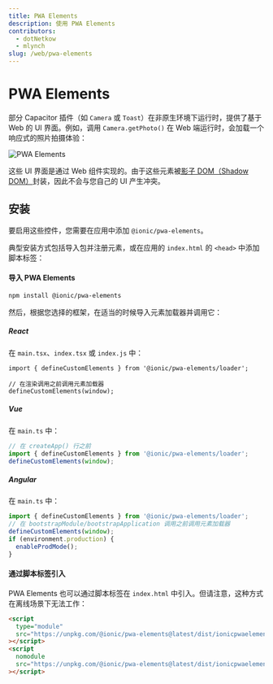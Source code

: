 ```yaml
---
title: PWA Elements
description: 使用 PWA Elements
contributors:
  - dotNetkow
  - mlynch
slug: /web/pwa-elements
---
```


# PWA Elements

部分 Capacitor 插件（如 `Camera` 或 `Toast`）在非原生环境下运行时，提供了基于 Web 的 UI 界面。例如，调用 `Camera.getPhoto()` 在 Web 端运行时，会加载一个响应式的照片拍摄体验：

![PWA Elements](/img/v6/docs/pwa-elements.png)

这些 UI 界面是通过 Web 组件实现的。由于这些元素被[影子 DOM（Shadow DOM）](https://developer.mozilla.org/en-US/docs/Web/Web_Components/Using_shadow_DOM)封装，因此不会与您自己的 UI 产生冲突。

## 安装

要启用这些控件，您需要在应用中添加 `@ionic/pwa-elements`。

典型安装方式包括导入包并注册元素，或在应用的 `index.html` 的 `<head>` 中添加脚本标签：

#### 导入 PWA Elements

```bash
npm install @ionic/pwa-elements
```

然后，根据您选择的框架，在适当的时候导入元素加载器并调用它：

##### React

在 `main.tsx`、`index.tsx` 或 `index.js` 中：

```tsx
import { defineCustomElements } from '@ionic/pwa-elements/loader';

// 在渲染调用之前调用元素加载器
defineCustomElements(window);
```

##### Vue

在 `main.ts` 中：

```typescript
// 在 createApp() 行之前
import { defineCustomElements } from '@ionic/pwa-elements/loader';
defineCustomElements(window);
```

##### Angular

在 `main.ts` 中：

```typescript
import { defineCustomElements } from '@ionic/pwa-elements/loader';
// 在 bootstrapModule/bootstrapApplication 调用之前调用元素加载器
defineCustomElements(window);
if (environment.production) {
  enableProdMode();
}
```

#### 通过脚本标签引入

PWA Elements 也可以通过脚本标签在 `index.html` 中引入。但请注意，这种方式在离线场景下无法工作：

```html
<script
  type="module"
  src="https://unpkg.com/@ionic/pwa-elements@latest/dist/ionicpwaelements/ionicpwaelements.esm.js"
></script>
<script
  nomodule
  src="https://unpkg.com/@ionic/pwa-elements@latest/dist/ionicpwaelements/ionicpwaelements.js"
></script>
```